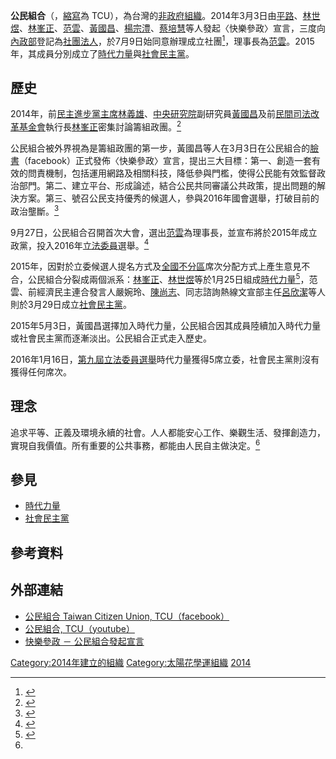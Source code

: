 {{Infobox Non-profit
| Non-profit_name = 公民組合<br><small>Taiwan Citizen Union</small>
|Non-profit_logo=[[檔案:Taiwan_Citizen_Union.jpeg|128px]]
| Non-profit_type = [[台灣|台灣]][[社會運動|社會運動]]團體
|founded_date=2014年9月29日
|key_people=[[范雲_(臺灣)|范雲]]<br />[[王君琦|王君琦]]<br />[[李惠仁_(導演)|李惠仁]]<br />[[陳尚志|陳尚志]]<br />[[李睿齊|李睿齊]]
|num_volunteers=
|num_members=
|slogan=民主再生<br />改革國會<br />呼籲兩黨立即提出修憲時間表
|homepage= [https://www.facebook.com/taiwancitizenunion?fref=ts <公民組合>臉書頁粉絲團]
}}
'''公民組合'''（{{lang-en|Taiwan Citizen Union}}，[[縮寫|縮寫]]為 TCU），為台灣的[[非政府組織|非政府組織]]。2014年3月3日由[[平路|平路]]、[[林世煜|林世煜]]、[[林峯正|林峯正]]、[[范雲_(臺灣)|范雲]]、[[黃國昌|黃國昌]]、[[楊宗澧|楊宗澧]]、[[蔡培慧|蔡培慧]]等人發起〈快樂參政〉宣言，三度向[[中華民國內政部|內政部]]登記為[[社團法人|社團法人]]，於7月9日始同意辦理成立社團<ref>{{cite news|url=http://www.appledaily.com.tw/realtimenews/article/new/20140709/430414/|title=終於准了！　內政部同意公民組合成立社團|publisher=《[[蘋果日報_(台灣)|蘋果日報]]》|date=2014-07-09|language=zh-tw|accessdate=2014-08-15|archive-date=2014-08-19|archive-url=https://web.archive.org/web/20140819084449/http://www.appledaily.com.tw/realtimenews/article/new/20140709/430414/|dead-url=no}}</ref>，理事長為[[范雲_(臺灣)|范雲]]。2015年，其成員分別成立了[[時代力量|時代力量]]與[[社會民主黨_(臺灣)|社會民主黨]]。

==歷史==
2014年，前[[民主進步黨主席|民主進步黨主席]][[林義雄|林義雄]]、[[中央研究院|中央研究院]]副研究員[[黃國昌|黃國昌]]及前[[民間司法改革基金會|民間司法改革基金會]]執行長[[林峯正|林峯正]]密集討論籌組政團。<ref>{{cite news|url=http://www.stormmediagroup.com/opencms/news/detail/5a81e19b-a2d2-11e3-b526-ef2804cba5a1/?uuid=5a81e19b-a2d2-11e3-b526-ef2804cba5a1|title=黃國昌組「公民組合」 2016進軍國會|publisher=[[風傳媒|風傳媒]]|date=2014-03-03|language=zh-tw|deadurl=yes|archiveurl=https://web.archive.org/web/20140531161931/http://www.stormmediagroup.com/opencms/news/detail/5a81e19b-a2d2-11e3-b526-ef2804cba5a1/?uuid=5a81e19b-a2d2-11e3-b526-ef2804cba5a1|archivedate=2014-05-31|df=|accessdate=2014-05-31}}</ref>

公民組合被外界視為是籌組政團的第一步，黃國昌等人在3月3日在公民組合的[[臉書|臉書]]（facebook）正式發佈〈快樂參政〉宣言，提出三大目標：第一、創造一套有效的問責機制，包括運用網路及相關科技，降低參與門檻，使得公民能有效監督政治部門。第二、建立平台、形成論述，結合公民共同審議公共政策，提出問題的解決方案。第三、號召公民支持優秀的候選人，參與2016年國會選舉，打破目前的政治壟斷。<ref name="#1">{{cite web|url=https://www.facebook.com/notes/%E5%85%AC%E6%B0%91%E7%B5%84%E5%90%88-taiwan-citizen-union-tcu/304619216355109|title=快樂參政 － 公民組合發起宣言|publisher='''公民組合'''|date=2014-03-03|language=zh-tw|access-date=2014-05-31|archive-date=2021-06-03|archive-url=https://web.archive.org/web/20210603093509/https://www.facebook.com/notes/%E5%85%AC%E6%B0%91%E7%B5%84%E5%90%88-taiwan-citizen-union-tcu/304619216355109}}</ref>

9月27日，公民組合召開首次大會，選出[[范雲_(臺灣)|范雲]]為理事長，並宣布將於2015年成立政黨，投入2016年[[立法委員|立法委員]]選舉。<ref>{{Cite web |url=http://pnn.pts.org.tw/main/2014/09/28/%E5%85%AC%E6%B0%91%E7%B5%84%E5%90%88%E5%B9%B4%E5%BA%95%E7%B5%84%E9%BB%A8-2016%E9%81%B8%E7%AB%8B%E5%A7%94/ |title=公民組合:年底組黨 2016選立委 |accessdate=2015-12-17 |archive-date=2015-12-22 |archive-url=https://web.archive.org/web/20151222103359/http://pnn.pts.org.tw/main/2014/09/28/%E5%85%AC%E6%B0%91%E7%B5%84%E5%90%88%E5%B9%B4%E5%BA%95%E7%B5%84%E9%BB%A8-2016%E9%81%B8%E7%AB%8B%E5%A7%94/ |dead-url=no }}</ref>

2015年，因對於立委候選人提名方式及[[全國不分區|全國不分區]]席次分配方式上產生意見不合，公民組合分裂成兩個派系：[[林峯正|林峯正]]、[[林世煜|林世煜]]等於1月25日組成[[時代力量|時代力量]]<ref>{{cite news|url=http://news.ltn.com.tw/news/politics/paper/850413|title=第三勢力 「時代力量」今組黨|publisher=《[[自由時報|自由時報]]》|date=2015-01-25|language=zh-tw|accessdate=2015-01-25|archive-date=2020-12-15|archive-url=https://web.archive.org/web/20201215111642/https://news.ltn.com.tw/news/politics/paper/850413|dead-url=no}}</ref>，范雲、前經濟民主連合發言人嚴婉玲、[[陳尚志|陳尚志]]、同志諮詢熱線文宣部主任[[呂欣潔|呂欣潔]]等人則於3月29日成立[[社會民主黨_(臺灣)|社會民主黨]]。

2015年5月3日，黃國昌選擇加入時代力量，公民組合因其成員陸續加入時代力量或社會民主黨而逐漸淡出。公民組合正式走入歷史。

2016年1月16日，[[第九屆立法委員選舉|第九屆立法委員選舉]]時代力量獲得5席立委，社會民主黨則沒有獲得任何席次。

==理念==
追求平等、正義及環境永續的社會。人人都能安心工作、樂觀生活、發揮創造力，實現自我價值。所有重要的公共事務，都能由人民自主做決定。<ref name="#1"/>

==參見==
*[[時代力量|時代力量]]
*[[社會民主黨_(臺灣)|社會民主黨]]

==參考資料==
{{reflist}}

==外部連結==
*[https://www.facebook.com/taiwancitizenunion 公民組合 Taiwan Citizen Union, TCU（facebook）]
*[https://www.youtube.com/channel/UC_2xI5HvuWbiGssuuh1jSMQ 公民組合, TCU（youtube）] {{Wayback|url=https://www.youtube.com/channel/UC_2xI5HvuWbiGssuuh1jSMQ |date=20190512060003 }}
*[https://www.facebook.com/notes/304619216355109/ 快樂參政 － 公民組合發起宣言]

{{太陽花學運}}

{{Portal bar|台灣|政治}}


[[Category:2014年建立的組織|Category:2014年建立的組織]]
[[Category:太陽花學運組織|Category:太陽花學運組織]]

[[Category:臺灣政治運動組織|2014]]